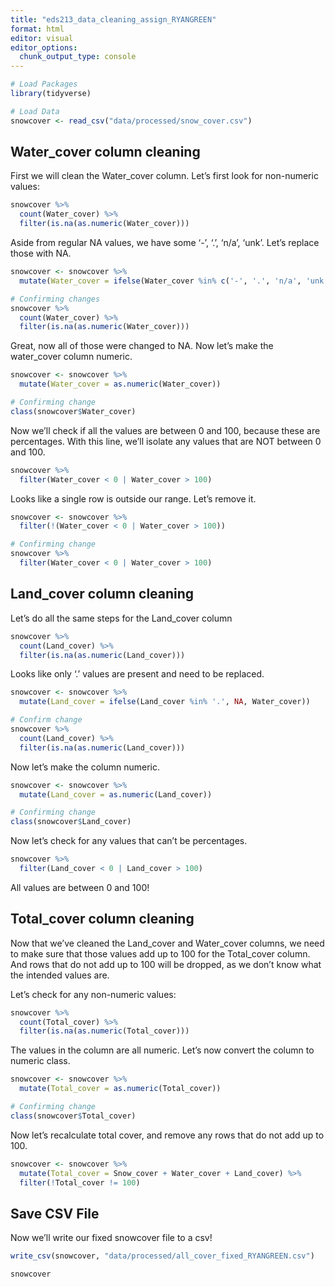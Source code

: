 ```yaml
---
title: "eds213_data_cleaning_assign_RYANGREEN"
format: html
editor: visual
editor_options: 
  chunk_output_type: console
---
```



```r
# Load Packages
library(tidyverse)
```

```r
# Load Data
snowcover <- read_csv("data/processed/snow_cover.csv")
```

## Water_cover column cleaning

First we will clean the Water_cover column. Let's first look for non-numeric values:

```r
snowcover %>%
  count(Water_cover) %>%
  filter(is.na(as.numeric(Water_cover)))
```

Aside from regular NA values, we have some '-', '.', 'n/a', 'unk'. Let's replace those with NA. 

```r
snowcover <- snowcover %>%
  mutate(Water_cover = ifelse(Water_cover %in% c('-', '.', 'n/a', 'unk'), NA, Water_cover))

# Confirming changes
snowcover %>%
  count(Water_cover) %>%
  filter(is.na(as.numeric(Water_cover)))
```

Great, now all of those were changed to NA. 
Now let's make the water_cover column numeric. 

```r
snowcover <- snowcover %>%
  mutate(Water_cover = as.numeric(Water_cover))

# Confirming change
class(snowcover$Water_cover)
```

Now we'll check if all the values are between 0 and 100, because these are percentages. With this line, we'll isolate any values that are NOT between 0 and 100. 

```r
snowcover %>%
  filter(Water_cover < 0 | Water_cover > 100)
```

Looks like a single row is outside our range. Let's remove it.

```r
snowcover <- snowcover %>%
  filter(!(Water_cover < 0 | Water_cover > 100))

# Confirming change
snowcover %>%
  filter(Water_cover < 0 | Water_cover > 100)
```

## Land_cover column cleaning
Let's do all the same steps for the Land_cover column

```r
snowcover %>%
  count(Land_cover) %>%
  filter(is.na(as.numeric(Land_cover)))
```

Looks like only '.' values are present and need to be replaced. 

```r
snowcover <- snowcover %>%
  mutate(Land_cover = ifelse(Land_cover %in% '.', NA, Water_cover))

# Confirm change
snowcover %>%
  count(Land_cover) %>%
  filter(is.na(as.numeric(Land_cover)))
```

Now let's make the column numeric.

```r
snowcover <- snowcover %>%
  mutate(Land_cover = as.numeric(Land_cover))

# Confirming change
class(snowcover$Land_cover)
```

Now let's check for any values that can't be percentages.

```r
snowcover %>%
  filter(Land_cover < 0 | Land_cover > 100)
```

All values are between 0 and 100!

## Total_cover column cleaning

Now that we've cleaned the Land_cover and Water_cover columns, we need to make sure that those values add up to 100 for the Total_cover column. And rows that do not add up to 100 will be dropped, as we don't know what the intended values are. 

Let's check for any non-numeric values:

```r
snowcover %>%
  count(Total_cover) %>%
  filter(is.na(as.numeric(Total_cover)))
```

The values in the column are all numeric. Let's now convert the column to numeric class. 

```r
snowcover <- snowcover %>%
  mutate(Total_cover = as.numeric(Total_cover))

# Confirming change
class(snowcover$Total_cover)
```

Now let's recalculate total cover, and remove any rows that do not add up to 100. 

```r
snowcover <- snowcover %>%
  mutate(Total_cover = Snow_cover + Water_cover + Land_cover) %>%
  filter(!Total_cover != 100)
```

## Save CSV File

Now we'll write our fixed snowcover file to a csv!

```r
write_csv(snowcover, "data/processed/all_cover_fixed_RYANGREEN.csv")
```


```r
snowcover
```









